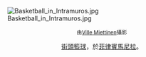 [[File:Basketball_in_Intramuros.jpg|center]]
<center><small>由[http://flickr.com/photos/62223880@N00 Ville Miettinen]攝影</small></center>

<center>
[[街頭籃球|街頭籃球]]，於[[菲律賓|菲律賓]][[馬尼拉|馬尼拉]]。
</center>